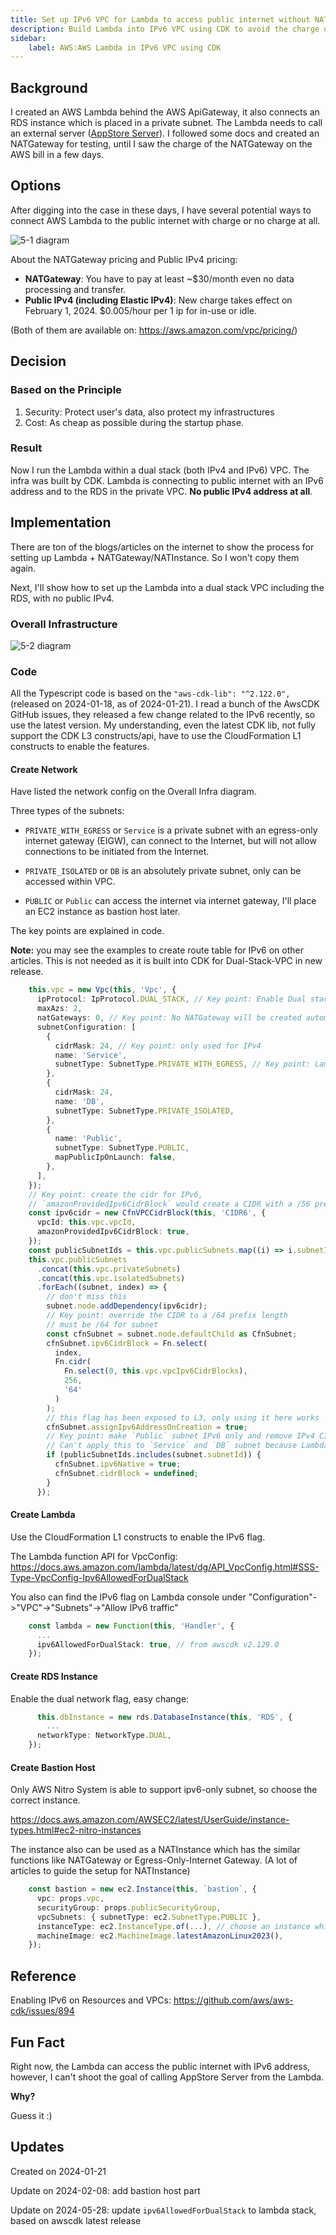 ```yaml
---
title: Set up IPv6 VPC for Lambda to access public internet without NATGateway and public IPv4 address
description: Build Lambda into IPv6 VPC using CDK to avoid the charge on NAT or on public IPv4
sidebar:
    label: AWS:AWS Lambda in IPv6 VPC using CDK
---
```


## Background
I created an AWS Lambda behind the AWS ApiGateway, it also connects an RDS instance which is placed in a private subnet.
The Lambda needs to call an external server ([AppStore Server](#fun-fact)).
I followed some docs and created an NATGateway for testing, until I saw the charge of the NATGateway on the AWS bill in a few days.

## Options
After digging into the case in these days, I have several potential ways to connect AWS Lambda to the public internet with charge or no charge at all.

<Image src={img51} alt="5-1 diagram"/>

About the NATGateway pricing and Public IPv4 pricing:
* **NATGateway**: You have to pay at least ~$30/month even no data processing and transfer.
* **Public IPv4 (including Elastic IPv4)**: New charge takes effect on February 1, 2024. $0.005/hour per 1 ip for in-use or idle.

(Both of them are available on: https://aws.amazon.com/vpc/pricing/)

## Decision

### Based on the Principle
1. Security: Protect user's data, also protect my infrastructures
2. Cost: As cheap as possible during the startup phase.

### Result
Now I run the Lambda within a dual stack (both IPv4 and IPv6) VPC. The infra was built by CDK.
Lambda is connecting to public internet with an IPv6 address and to the RDS in the private VPC. **No public IPv4 address at all**.

## Implementation

There are ton of the blogs/articles on the internet to show the process for setting up Lambda + NATGateway/NATInstance.
So I won't copy them again.

Next, I'll show how to set up the Lambda into a dual stack VPC including the RDS, with no public IPv4.

### Overall Infrastructure
<Image src={img52} alt="5-2 diagram"/>

### Code

All the Typescript code is based on the `"aws-cdk-lib": "^2.122.0",` (released on 2024-01-18, as of 2024-01-21). I read a bunch of the AwsCDK GitHub issues, they released
a few change related to the IPv6 recently, so use the latest version.
My understanding, even the latest CDK lib, not fully support the CDK L3 constructs/api, have to use the CloudFormation L1 constructs to enable the features.

#### Create Network
Have listed the network config on the Overall Infra diagram.

Three types of the subnets:
* `PRIVATE_WITH_EGRESS` or `Service` is a private subnet with an egress-only internet gateway (EIGW),
can connect to the Internet, but will not allow connections to be initiated from the Internet.

* `PRIVATE_ISOLATED` or `DB` is an absolutely private subnet, only can be accessed within VPC.

* `PUBLIC` or `Public` can access the internet via internet gateway, I'll place an EC2 instance as bastion host later.

The key points are explained in code.

**Note:** you may see the examples to create route table for IPv6 on other articles. This is not needed as it is built into CDK for Dual-Stack-VPC in new release.
```typescript
    this.vpc = new Vpc(this, 'Vpc', {
      ipProtocol: IpProtocol.DUAL_STACK, // Key point: Enable Dual stack
      maxAzs: 2,
      natGateways: 0, // Key point: No NATGateway will be created automatically.
      subnetConfiguration: [
        {
          cidrMask: 24, // Key point: only used for IPv4
          name: 'Service',
          subnetType: SubnetType.PRIVATE_WITH_EGRESS, // Key point: Lambda need the 'egress'
        },
        {
          cidrMask: 24,
          name: 'DB',
          subnetType: SubnetType.PRIVATE_ISOLATED,
        },
        {
          name: 'Public',
          subnetType: SubnetType.PUBLIC,
          mapPublicIpOnLaunch: false,
        },
      ],
    });
    // Key point: create the cidr for IPv6,
    // `amazonProvidedIpv6CidrBlock` would create a CIDR with a /56 prefix length for VPC
    const ipv6cidr = new CfnVPCCidrBlock(this, 'CIDR6', {
      vpcId: this.vpc.vpcId,
      amazonProvidedIpv6CidrBlock: true,
    });
    const publicSubnetIds = this.vpc.publicSubnets.map((i) => i.subnetId);
    this.vpc.publicSubnets
      .concat(this.vpc.privateSubnets)
      .concat(this.vpc.isolatedSubnets)
      .forEach((subnet, index) => {
        // don't miss this
        subnet.node.addDependency(ipv6cidr);
        // Key point: override the CIDR to a /64 prefix length
        // must be /64 for subnet
        const cfnSubnet = subnet.node.defaultChild as CfnSubnet;
        cfnSubnet.ipv6CidrBlock = Fn.select(
          index,
          Fn.cidr(
            Fn.select(0, this.vpc.vpcIpv6CidrBlocks),
            256,
            '64'
          )
        );
        // this flag has been exposed to L3, only using it here works
        cfnSubnet.assignIpv6AddressOnCreation = true;
        // Key point: make `Public` subnet IPv6 only and remove IPv4 CIDR
        // Can't apply this to `Service` and `DB` subnet because Lambda and RDS don't support IPv6-only subnet
        if (publicSubnetIds.includes(subnet.subnetId)) {
          cfnSubnet.ipv6Native = true;
          cfnSubnet.cidrBlock = undefined;
        }
      });
```

#### Create Lambda
Use the CloudFormation L1 constructs to enable the IPv6 flag.

The Lambda function API for VpcConfig:
https://docs.aws.amazon.com/lambda/latest/dg/API_VpcConfig.html#SSS-Type-VpcConfig-Ipv6AllowedForDualStack

You also can find the IPv6 flag on Lambda console under "Configuration"->"VPC"->"Subnets"->"Allow IPv6 traffic"

```typescript
    const lambda = new Function(this, 'Handler', {
      ...
      ipv6AllowedForDualStack: true, // from awscdk v2.129.0
    });
```

#### Create RDS Instance
Enable the dual network flag, easy change:

```typescript
      this.dbInstance = new rds.DatabaseInstance(this, 'RDS', {
        ...
      networkType: NetworkType.DUAL,
    });
```

#### Create Bastion Host
Only AWS Nitro System is able to support ipv6-only subnet, so choose the correct instance.

https://docs.aws.amazon.com/AWSEC2/latest/UserGuide/instance-types.html#ec2-nitro-instances

The instance also can be used as a NATInstance which has the similar functions like NATGateway or Egress-Only-Internet Gateway.
(A lot of articles to guide the setup for NATInstance)

```typescript
    const bastion = new ec2.Instance(this, `bastion`, {
      vpc: props.vpc,
      securityGroup: props.publicSecurityGroup,
      vpcSubnets: { subnetType: ec2.SubnetType.PUBLIC },
      instanceType: ec2.InstanceType.of(...), // choose an instance which can support ipv6-only
      machineImage: ec2.MachineImage.latestAmazonLinux2023(),
    });
```

## Reference

Enabling IPv6 on Resources and VPCs: https://github.com/aws/aws-cdk/issues/894

## Fun Fact

Right now, the Lambda can access the public internet with IPv6 address, however, I can't shoot the goal of calling AppStore Server from the Lambda.

**Why?**

Guess it :)

## Updates
Created on 2024-01-21

Update on 2024-02-08: add bastion host part

Update on 2024-05-28: update `ipv6AllowedForDualStack` to lambda stack, based on awscdk latest release
